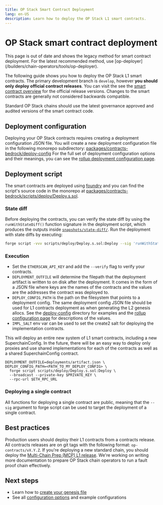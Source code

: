 ```yaml
---
title: OP Stack Smart Contract Deployment
lang: en-US
description: Learn how to deploy the OP Stack L1 smart contracts.
---
```



# OP Stack smart contract deployment

<Callout type="warning">
This page is out of date and shows the legacy method for smart contract deployment.
For the latest recommended method, use [op-deployer](/builders/chain-operators/tools/op-deployer).
</Callout>

The following guide shows you how to deploy the OP Stack L1 smart contracts.
The primary development branch is `develop`, however **you should only deploy
official contract releases**. You can visit the see the [smart contract overview](/stack/smart-contracts#official-releases)
for the official release versions. Changes to the smart contracts are
generally not considered backwards compatible.

<Callout>
  Standard OP Stack chains should use the latest governance approved and audited versions of the smart contract code.
</Callout>

## Deployment configuration

Deploying your OP Stack contracts requires creating a deployment configuration
JSON file. You will create a new deployment configuration file in the following
monorepo subdirectory: [packages/contracts-bedrock/deploy-config](https://github.com/ethereum-optimism/optimism/tree/develop/packages/contracts-bedrock/deploy-config)
For the full set of deployment configuration options and their meanings, you
can see the [rollup deployment configuration page](/builders/chain-operators/configuration/rollup).

## Deployment script

The smart contracts are deployed using [foundry](https://github.com/foundry-rs)
and you can find the script's source code in the monorepo at
[packages/contracts-bedrock/scripts/deploy/Deploy.s.sol](https://github.com/ethereum-optimism/optimism/blob/develop/packages/contracts-bedrock/scripts/deploy/Deploy.s.sol).

### State diff

Before deploying the contracts, you can verify the state diff by using the `runWithStateDiff()` function signature in the deployment script, which produces
the outputs inside [`snapshots/state-diff/`](https://github.com/ethereum-optimism/optimism/tree/develop/packages/contracts-bedrock/snapshots/state-diff).
Run the deployment with state diffs by executing:

```bash
forge script -vvv scripts/deploy/Deploy.s.sol:Deploy --sig 'runWithStateDiff()' --rpc-url $ETH_RPC_URL --broadcast --private-key $PRIVATE_KEY
```

### Execution

*   Set the `ETHERSCAN_API_KEY` and add the `--verify` flag to verify your
    contracts.
*   `DEPLOYMENT_OUTFILE` will determine the filepath that the deployment
    artifact is written to on disk after the deployment. It comes in the form of a
    JSON file where keys are the names of the contracts and the values are the
    addresses the contract was deployed to.
*   `DEPLOY_CONFIG_PATH` is the path on the filesystem that points to a deployment
    config. The same deployment config JSON file should be used for L1 contracts
    deployment as when generating the L2 genesis allocs. See the [deploy-config](https://github.com/ethereum-optimism/optimism/tree/develop/packages/contracts-bedrock/deploy-config)
    directory for examples and the [rollup configuration page](/builders/chain-operators/configuration/rollup)
    for descriptions of the values.
*   `IMPL_SALT` env var can be used to set the create2 salt for deploying the
    implementation contracts.

This will deploy an entire new system of L1 smart contracts, including a new
SuperchainConfig. In the future, there will be an easy way to deploy only
proxies and use shared implementations for each of the contracts as well as a
shared SuperchainConfig contract.

```
DEPLOYMENT_OUTFILE=deployments/artifact.json \
DEPLOY_CONFIG_PATH=<PATH_TO_MY_DEPLOY_CONFIG> \
  forge script scripts/deploy/Deploy.s.sol:Deploy \
  --broadcast --private-key $PRIVATE_KEY \
  --rpc-url $ETH_RPC_URL
```

### Deploying a single contract

All functions for deploying a single contract are public, meaning that
the `--sig` argument to forge script can be used to target the deployment of a
single contract.

## Best practices

Production users should deploy their L1 contracts from a contracts release.
All contracts releases are on git tags with the following format:
`op-contracts/vX.Y.Z`. If you're deploying a new standard chain, you should
deploy the [Multi-Chain Prep (MCP) L1 release](https://github.com/ethereum-optimism/optimism/releases/tag/op-contracts%2Fv1.3.0).
We're working on writing more documentation to prepare OP Stack chain operators
to run a fault proof chain effectively.

## Next steps

*   Learn how to [create your genesis file](/builders/chain-operators/deploy/genesis)
*   See all [configuration options](/builders/chain-operators/configuration/rollup) and example configurations
